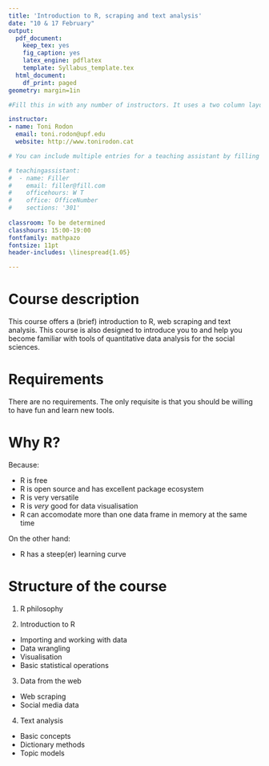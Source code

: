 ```yaml
---
title: 'Introduction to R, scraping and text analysis'
date: "10 & 17 February"
output:
  pdf_document:
    keep_tex: yes
    fig_caption: yes
    latex_engine: pdflatex
    template: Syllabus_template.tex
  html_document:
    df_print: paged
geometry: margin=1in

#Fill this in with any number of instructors. It uses a two column layout with a column break after each instructor.

instructor:
- name: Toni Rodon
  email: toni.rodon@upf.edu
  website: http://www.tonirodon.cat

# You can include multiple entries for a teaching assistant by filling in all these options below. Currently this is set to populate two columns on the syllabus but there is not an even column break inserted.

# teachingassistant:
#  - name: Filler
#    email: filler@fill.com
#    officehours: W T
#    office: OfficeNumber
#    sections: '301'
   
classroom: To be determined
classhours: 15:00-19:00
fontfamily: mathpazo
fontsize: 11pt
header-includes: \linespread{1.05}

---
```


# Course description

This course offers a (brief) introduction to R, web scraping and text analysis. This course is also designed to introduce you to and help you become familiar with tools of quantitative data analysis for the social sciences. 

# Requirements

There are no requirements. The only requisite is that you should be willing to have fun and learn new tools.

# Why R?

Because:

- R is free
- R is open source and has excellent package ecosystem 
- R is very versatile
- R is *very* good for data visualisation
- R can accomodate more than one data frame in memory at the same time

On the other hand:

- R has a steep(er) learning curve

# Structure of the course

1.  R philosophy

2. Introduction to R

  + Importing and working with data
  + Data wrangling
  + Visualisation
  + Basic statistical operations
  
3. Data from the web

  + Web scraping
  + Social media data
  
4. Text analysis

  + Basic concepts
  + Dictionary methods
  + Topic models



